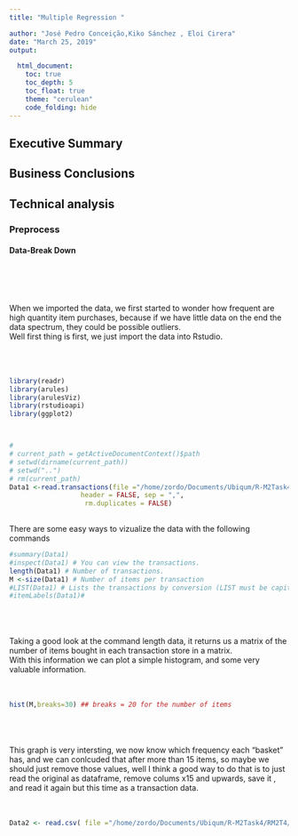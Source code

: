 ```yaml
---
title: "Multiple Regression "

author: "José Pedro Conceição,Kiko Sánchez , Eloi Cirera"
date: "March 25, 2019"
output: 

  html_document:
    toc: true
    toc_depth: 5
    toc_float: true
    theme: "cerulean" 
    code_folding: hide
---
```

    
    
## Executive Summary 







## Business Conclusions






## Technical analysis





### Preprocess



#### Data-Break Down

</br>
</br>
</br>
</br>
When we imported the data, we first started to wonder how frequent are high quantity item purchases, because if we have little data on the end the data spectrum, they could be possible outliers.
</br>
Well first thing is first, we just import the data into Rstudio.
</br>
</br>
</br>
</br>
```r

library(readr)
library(arules)
library(arulesViz)
library(rstudioapi)
library(ggplot2)



# 
# current_path = getActiveDocumentContext()$path
# setwd(dirname(current_path))
# setwd("..")
# rm(current_path)
Data1 <-read.transactions(file ="/home/zordo/Documents/Ubiqum/R-M2Task4/RM2T4/data/ElectronidexTransactions2017.csv" , format = "basket", 
                  header = FALSE, sep = ",", 
                   rm.duplicates = FALSE) 
                  
```

There are some easy ways to vizualize the data with the following commands


```r

#summary(Data1)
#inspect(Data1) # You can view the transactions. 
length(Data1) # Number of transactions.
M <-size(Data1) # Number of items per transaction
#LIST(Data1) # Lists the transactions by conversion (LIST must be capitalized)
#itemLabels(Data1)#
```
</br>
</br>
</br>
Taking a good look at the command length data, it returns us a matrix of the number of items bought in each transaction store in a matrix.
</br>
With this information we can plot a simple histogram, and some very valuable information.
</br>
</br>
</br>
```r
hist(M,breaks=30) ## breaks = 20 for the number of items
```
</br>
</br>
</br>
This graph is very intersting, we now know which frequency each "basket" has, and we can conlcuded that after more than 15 items, so maybe we should just remove those values, well I think a good way to do that is to just read the original as dataframe, remove colums x15 and upwards, save it , and read it again but this time as a transaction data.
</br>
</br>
</br>
```r

Data2 <- read.csv( file ="/home/zordo/Documents/Ubiqum/R-M2Task4/RM2T4/data/ElectronidexTransactions2017.csv" , header = TRUE , sep = ',')

```



